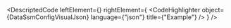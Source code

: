 
<DescriptedCode
  leftElement={<DataSsmConfigDesc />}
  rightElement={
    <CodeHighlighter
      object={DataSsmConfigVisualJson}
      language={"json"}
      title={"Example"}
    />
  }
/>

